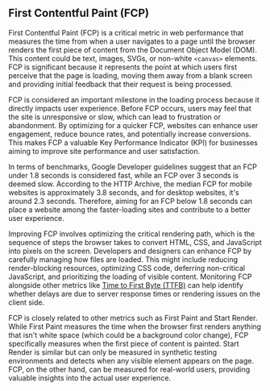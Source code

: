 ## First Contentful Paint (FCP)

First Contentful Paint (FCP) is a critical metric in web performance that measures the time from when a user navigates to a page until the browser renders the first piece of content from the Document Object Model (DOM).
This content could be text, images, SVGs, or non-white `<canvas>` elements.
FCP is significant because it represents the point at which users first perceive that the page is loading, moving them away from a blank screen and providing initial feedback that their request is being processed.

FCP is considered an important milestone in the loading process because it directly impacts user experience.
Before FCP occurs, users may feel that the site is unresponsive or slow, which can lead to frustration or abandonment.
By optimizing for a quicker FCP, websites can enhance user engagement, reduce bounce rates, and potentially increase conversions.
This makes FCP a valuable Key Performance Indicator (KPI) for businesses aiming to improve site performance and user satisfaction.

In terms of benchmarks, Google Developer guidelines suggest that an FCP under 1.8 seconds is considered fast, while an FCP over 3 seconds is deemed slow.
According to the HTTP Archive, the median FCP for mobile websites is approximately 3.8 seconds, and for desktop websites, it's around 2.3 seconds.
Therefore, aiming for an FCP below 1.8 seconds can place a website among the faster-loading sites and contribute to a better user experience.

Improving FCP involves optimizing the critical rendering path, which is the sequence of steps the browser takes to convert HTML, CSS, and JavaScript into pixels on the screen.
Developers and designers can enhance FCP by carefully managing how files are loaded.
This might include reducing render-blocking resources, optimizing CSS code, deferring non-critical JavaScript, and prioritizing the loading of visible content.
Monitoring FCP alongside other metrics like [Time to First Byte (TTFB)](category:performance,metric:time-to-first-byte) can help identify whether delays are due to server response times or rendering issues on the client side.

FCP is closely related to other metrics such as First Paint and Start Render.
While First Paint measures the time when the browser first renders anything that isn't white space (which could be a background color change), FCP specifically measures when the first piece of content is painted.
Start Render is similar but can only be measured in synthetic testing environments and detects when any visible element appears on the page.
FCP, on the other hand, can be measured for real-world users, providing valuable insights into the actual user experience.

